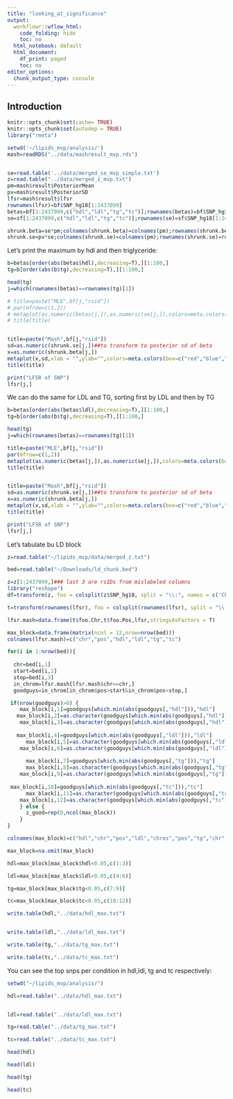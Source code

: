 ```yaml
---
title: "looking_at_significance"
output:
  workflowr::wflow_html:
    code_folding: hide
    toc: no
  html_notebook: default
  html_document:
    df_print: paged
    toc: no
editor_options:
  chunk_output_type: console
---
```


## Introduction



```r
knitr::opts_chunk$set(cache= TRUE)
knitr::opts_chunk$set(autodep = TRUE)
library("rmeta")
```

```r
setwd('~/lipids_mvp/analysis/')
mash=readRDS("../data/mashresult_mvp.rds")


se=read.table('../data/merged_se_mvp_simple.txt')
z=read.table("../data/merged_z_mvp.txt")
pm=mash$result$PosteriorMean
pv=mash$result$PosteriorSD
lfsr=mash$result$lfsr
rownames(lfsr)=bf$SNP_hg18[1:2437099]
betas=bf[1:2437099,c("hdl","ldl","tg","tc")];rownames(betas)=bf$SNP_hg18[1:2437099]
se=sf[1:2437099,c("hdl","ldl","tg","tc")];rownames(se)=sf$SNP_hg18[1:2437099]

shrunk.beta=se*pm;colnames(shrunk.beta)=colnames(pm);rownames(shrunk.beta)=rownames(betas)
shrunk.se=pv*se;colnames(shrunk.se)=colnames(pm);rownames(shrunk.se)=rownames(betas)
```


Let's print the maximum by hdl and then triglyceride:
```r

b=betas[order(abs(betas$hdl),decreasing=T),][1:100,]
tg=b[order(abs(b$tg),decreasing=T),][1:100,]

head(tg)
j=which(rownames(betas)==rownames(tg)[1])

# title=paste("MLE",bf[j,"rsid"])
# par(mfrow=c(1,2))
# metaplot(as.numeric(betas[j,]),as.numeric(se[j,]),colors=meta.colors(box=c("red","blue","green","yellow"),lines="blue", zero="red", summary="orange",text="forestgreen"),xlim=c(-0.4,0.4),labels = colnames(shrunk.beta),xlab = "",ylab="")
# title(title)


title=paste("Mash",bf[j,"rsid"])
sd=as.numeric(shrunk.se[j,])##to transform to posterior sd of beta
x=as.numeric(shrunk.beta[j,])
metaplot(x,sd,xlab = "",ylab="",colors=meta.colors(box=c("red","blue","green","yellow"),lines="blue", zero="red", summary="orange",text="forestgreen"),xlim=c(-0.4,0.4),labels = colnames(shrunk.beta))
title(title)

print("LFSR of SNP")
lfsr[j,]
```

We can do the same for LDL and TG, sorting first by LDL and then by TG

```r
b=betas[order(abs(betas$ldl),decreasing=T),][1:100,]
tg=b[order(abs(b$tg),decreasing=T),][1:100,]

head(tg)
j=which(rownames(betas)==rownames(tg)[1])

title=paste("MLE",bf[j,"rsid"])
par(mfrow=c(1,2))
metaplot(as.numeric(betas[j,]),as.numeric(se[j,]),colors=meta.colors(box=c("red","blue","green","yellow"),lines="blue", zero="red", summary="orange",text="forestgreen"),xlim=c(-0.4,0.4),labels = colnames(shrunk.beta),xlab = "",ylab="")
title(title)


title=paste("Mash",bf[j,"rsid"])
sd=as.numeric(shrunk.se[j,])##to transform to posterior sd of beta
x=as.numeric(shrunk.beta[j,])
metaplot(x,sd,xlab = "",ylab="",colors=meta.colors(box=c("red","blue","green","yellow"),lines="blue", zero="red", summary="orange",text="forestgreen"),xlim=c(-0.4,0.4),labels = colnames(shrunk.beta))
title(title)

print("LFSR of SNP")
lfsr[j,]
```


Let's tabulate bu LD block
```r

z=read.table("~/lipids_mvp/data/merged_z.txt")

bed=read.table("~/Downloads/ld_chunk.bed")

z=z[1:2437099,]### last 3 are rsIDs from mislabeled columns
library("reshape")
df=transform(z, foo = colsplit(z$SNP_hg18, split = "\\:", names = c('Chr', 'Pos')))

t=transform(rownames(lfsr), foo = colsplit(rownames(lfsr), split = "\\:", names = c('Chr', 'Pos')))

lfsr.mash=data.frame(t$foo.Chr,t$foo.Pos,lfsr,stringsAsFactors = T)

max_block=data.frame(matrix(ncol = 12,nrow=nrow(bed)))
colnames(lfsr.mash)=c("chr","pos","hdl","ldl","tg","tc")

for(i in 1:nrow(bed)){
 
  chr=bed[i,1]
  start=bed[i,2]
  stop=bed[i,3]
  in_chrom=lfsr.mash[lfsr.mash$chr==chr,]
  goodguys=in_chrom[in_chrom$pos>start&in_chrom$pos<stop,]

 if(nrow(goodguys)>0) {
    max_block[i,1]=goodguys[which.min(abs(goodguys[,"hdl"])),"hdl"]
   max_block[i,2]=as.character(goodguys[which.min(abs(goodguys[,"hdl"])),"chr"])
    max_block[i,3]=as.character(goodguys[which.min(abs(goodguys[,"hdl"])),"pos"])
    
   max_block[i,4]=goodguys[which.min(abs(goodguys[,"ldl"])),"ldl"]
      max_block[i,5]=as.character(goodguys[which.min(abs(goodguys[,"ldl"])),"chr"])
    max_block[i,6]=as.character(goodguys[which.min(abs(goodguys[,"ldl"])),"pos"])
    
      max_block[i,7]=goodguys[which.min(abs(goodguys[,"tg"])),"tg"]
      max_block[i,8]=as.character(goodguys[which.min(abs(goodguys[,"tg"])),"chr"])
    max_block[i,9]=as.character(goodguys[which.min(abs(goodguys[,"tg"])),"pos"])
    
 max_block[i,10]=goodguys[which.min(abs(goodguys[,"tc"])),"tc"]
      max_block[i,11]=as.character(goodguys[which.min(abs(goodguys[,"tc"])),"chr"])
    max_block[i,12]=as.character(goodguys[which.min(abs(goodguys[,"tc"])),"pos"])
    } else {
      z_good=rep(0,ncol(max_block))
    }
}

colnames(max_block)=c("hdl","chr","pos","ldl","chros","pos","tg","chr","pos","tc","chr","pos")

max_block=na.omit(max_block)

hdl=max_block[max_block$hdl<0.05,c(1:3)]

ldl=max_block[max_block$ldl<0.05,c(4:6)]

tg=max_block[max_block$tg<0.05,c(7:9)]

tc=max_block[max_block$tc<0.05,c(10:12)]

write.table(hdl,"../data/hdl_max.txt")


write.table(ldl,"../data/ldl_max.txt")

write.table(tg,"../data/tg_max.txt")

write.table(tc,"../data/tc_max.txt")
```

You can see the top snps per condition in hdl,ldl, tg and tc respectively:

```r
setwd("~/lipids_mvp/analysis/")

hdl=read.table("../data/hdl_max.txt")


ldl=read.table("../data/ldl_max.txt")

tg=read.table("../data/tg_max.txt")

tc=read.table("../data/tc_max.txt")

head(hdl)

head(ldl)

head(tg)

head(tc)
```